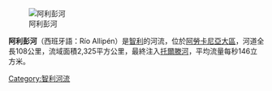 [[Image:Rio_Allipén.jpg|阿利彭河]]

'''阿利彭河'''（西班牙語：Río Allipén）是[[智利|智利]]的河流，位於[[阿勞卡尼亞大區|阿勞卡尼亞大區]]，河道全長108公里，流域面積2,325平方公里，最終注入[[托爾滕河|托爾滕河]]，平均流量每秒146立方米。

{{Chile-geo-stub}}
[[Category:智利河流|Category:智利河流]]